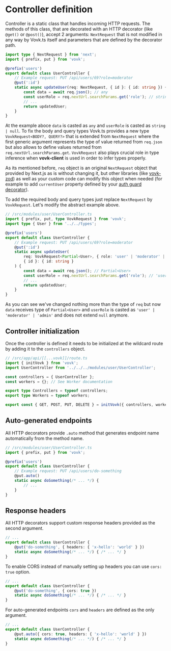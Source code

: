 # Controller definition

Controller is a static class that handles incoming HTTP requests. The methods of this class, that are decorated with an HTTP decorator (like `@get()` or `@post()`), accept 2 arguments: `NextRequest` that is not modified in any way by Vovk.ts itself and parameters that are defined by the decorator path. 

```ts
import type { NextRequest } from 'next';
import { prefix, put } from 'vovk';

@prefix('users')
export default class UserController {
    // Example request: PUT /api/users/69?role=moderator
    @put(':id') 
    static async updateUser(req: NextRequest, { id }: { id: string }) {
        const data = await req.json(); // any
        const userRole = req.nextUrl.searchParams.get('role'); // string | null
        // ...
        return updatedUser;
    }
}
```

At the example aboce `data` is casted as `any` and `userRole` is casted as `string | null`. To fix the body and query types Vovk.ts provides a new type `VovkRequest<BODY?, QUERY?>` that is extended from `NextRequest` where the first generic argument represents the type of value returned from `req.json` but also allows to define values returned from `req.nextUrl.searchParams.get`. `VovkRequest` also plays crucial role in type inference when **vovk-client** is used in order to infer types properly. 

As its mentioned before, `req` object is an original `NextRequest` object that provided by Next.js as is without changing it, but other libraries (like [vovk-zod](https://github.com/finom/vovk-zod)) as well as your custom code can modify this object when needed (for example to add `currentUser` property defined by your [auth guard decorator](./decorators/authorization)).

To add the required body and query types just replace `NextRequest` by `VovkRequest`. Let's modify the abstract example above.

```ts
// /src/modules/user/UserController.ts
import { prefix, put, type VovkRequest } from 'vovk';
import type { User } from '../../types';

@prefix('users')
export default class UserController {
    // Example request: PUT /api/users/69?role=moderator
    @put(':id') 
    static async updateUser(
        req: VovkRequest<Partial<User>, { role: 'user' | 'moderator' | 'admin' }>, 
        { id }: { id: string }
    ) {
        const data = await req.json(); // Partial<User>
        const userRole = req.nextUrl.searchParams.get('role'); // 'user' | 'moderator' | 'admin'
        // ...
        return updatedUser;
    }
}
```

As you can see we've changed nothing more than the type of `req` but now `data` receives type of `Partial<User>` and `userRole` is casted as `'user' | 'moderator' | 'admin'` and does not extend `null` anymore.

## Controller initialization

Once the controller is defined it needs to be initialized at the wildcard route by adding it to the `controllers` object.

```ts
// /src/app/api/[[...vovk]]/route.ts
import { initVovk } from 'vovk';
import UserController from '../../../modules/user/UserController';

const controllers = { UserController };
const workers = {}; // See Worker documentation

export type Controllers = typeof controllers;
export type Workers = typeof workers;

export const { GET, POST, PUT, DELETE } = initVovk({ controllers, workers });
```


## Auto-generated endpoints

All HTTP decorators provide `.auto` method that generates endpoint name automatically from the method name.

```ts
// /src/modules/user/UserController.ts
import { prefix, put } from 'vovk';

@prefix('users')
export default class UserController {
    // Example request: PUT /api/users/do-something
    @put.auto() 
    static async doSomething(/* ... */) {
        // ...
    }
}
```

## Response headers

All HTTP decorators support custom response headers provided as the second argument.

```ts
// ...
export default class UserController {
    @put('do-something', { headers: { 'x-hello': 'world' } }) 
    static async doSomething(/* ... */) { /* ... */ }
}
```

To enable CORS instead of manually setting up headers you can use `cors: true` option.

```ts
// ...
export default class UserController {
    @put('do-something', { cors: true }) 
    static async doSomething(/* ... */) { /* ... */ }
}
```

For auto-generated endpoints `cors` and `headers` are defined as the only argument.


```ts
// ...
export default class UserController {
    @put.auto({ cors: true, headers: { 'x-hello': 'world' } }) 
    static async doSomething(/* ... */) { /* ... */ }
}
```

